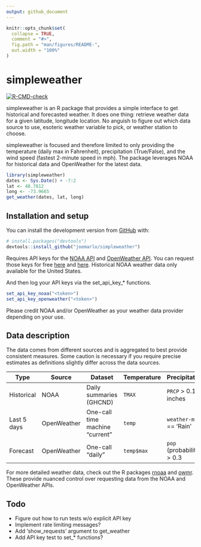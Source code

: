 ```yaml
---
output: github_document
---
```


<!-- README.md is generated from README.Rmd. Please edit that file -->

```r
knitr::opts_chunk$set(
  collapse = TRUE,
  comment = "#>",
  fig.path = "man/figures/README-",
  out.width = "100%"
)
```

# simpleweather

<!-- badges: start -->
[![R-CMD-check](https://github.com/joemarlo/simpleweather/workflows/R-CMD-check/badge.svg)](https://github.com/joemarlo/simpleweather/actions)
<!-- badges: end -->

simpleweather is an R package that provides a simple interface to get historical and forecasted weather. It does one thing: retrieve weather data for a given latitude, longitude location. No anguish to figure out which data source to use, esoteric weather variable to pick, or weather station to choose.

simpleweather is focused and therefore limited to only providing the temperature (daily max in Fahrenheit), precipitation (True/False), and the wind speed (fastest 2-minute speed in mph). The package leverages NOAA for historical data and OpenWeather for the latest data.

```r
library(simpleweather)
dates <- Sys.Date() + -7:2
lat <- 40.7812
long <- -73.9665
get_weather(dates, lat, long)
```

## Installation and setup

You can install the development version from [GitHub](https://github.com/joemarlo/simpleweather) with:

``` r
# install.packages("devtools")
devtools::install_github("joemarlo/simpleweather")
```

Requires API keys for the [NOAA API](https://www.ncdc.noaa.gov/cdo-web/webservices/v2) and [OpenWeather API](https://openweathermap.org/api/one-call-api). You can request those keys for free [here](https://www.ncdc.noaa.gov/cdo-web/token) and [here](https://openweathermap.org/price). Historical NOAA weather data only available for the United States.

And then log your API keys via the set_api_key_* functions.

``` r
set_api_key_noaa("<token>")
set_api_key_openweather("<token>")
```

Please credit NOAA and/or OpenWeather as your weather data provider depending on your use.

## Data description

The data comes from different sources and is aggregated to best provide consistent measures. Some caution is necessary if you require precise estimates as definitions slightly differ across the data sources. 

| Type        | Source      | Dataset                         | Temperature | Precipitation             | Wind         |
|-------------|-------------|---------------------------------|-------------|---------------------------|--------------|
| Historical  | NOAA        | Daily summaries (GHCND)         | `TMAX`      | `PRCP` > 0.1 inches       | `WSF2`       |
| Last 5 days | OpenWeather | One-call time machine "current" | `temp`      | `weather-main` == 'Rain'  | `wind_speed` |
| Forecast    | OpenWeather | One-call "daily"                | `temp$max`  | `pop` (probability) > 0.3 | `wind_speed` |

For more detailed weather data, check out the R packages [rnoaa](https://github.com/ropensci/rnoaa) and [owmr](https://github.com/crazycapivara/owmr). These provide nuanced control over requesting data from the NOAA and OpenWeather APIs.


## Todo

- Figure out how to run tests w/o explicit API key
- Implement rate limiting messages?
- Add 'show_requests' argument to get_weather
- Add API key test to set_* functions?
